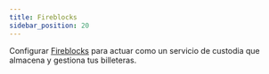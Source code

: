 ```yaml
---
title: Fireblocks
sidebar_position: 20
---
```



Configurar [Fireblocks](https://fireblocks.io) para actuar como un servicio de custodia que almacena y gestiona tus billeteras.

<DocCardList />
